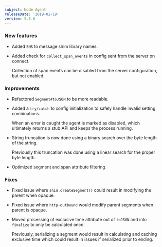 ```yaml
---
subject: Node Agent
releaseDate: '2019-02-19'
version: 5.5.0
---
```


### New features

* Added `SNS` to message shim library names.
* Added check for `collect_span_events` in config sent from the server on connect.

  Collection of span events can be disabled from the server configuration, but not enabled.

### Improvements

* Refactored `Segment#toJSON` to be more readable.
* Added a `try/catch` to config initialization to safely handle invalid setting combinations.

  When an error is caught the agent is marked as disabled, which ultimately returns a stub API and keeps the process running.
* String truncation is now done using a binary search over the byte length of the string.

  Previously this truncation was done using a linear search for the proper byte length.
* Optimized segment and span attribute filtering.

### Fixes

* Fixed issue where `shim.createSegment()` could result in modifying the parent when opaque.
* Fixed issue where `http-outbound` would modify parent segments when parent is opaque.
* Moved processing of exclusive time attribute out of `toJSON` and into `finalize` to only be calculated once.

  Previously, serializing a segment would result in calculating and caching exclusive time which could result in issues if serialized prior to ending.
